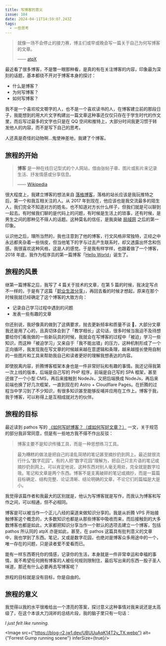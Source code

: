 ```yaml
---
title: 写博客的意义
issue: 104
date: 2024-04-11T14:59:07.243Z
tags:
  - 一些思考
---
```



> 就像一场不会停止的接力赛，博主们或早或晚会写一篇关于自己为何写博客的文章。
>
> —— [atpX](https://atpx.com/blog/what-i-talk-about-when-i-talk-about-blog/)

最近看了很多博客，不是瞥一眼那种看，是真的有在关注博客的内容，印象最为深刻的话题，基本都绕不开对于博客本身的探讨：

- 什么是博客？
- 为何写博客？
- 如何写博客？

我不是一个喜欢咬文嚼字的人，也不是一个喜欢读书的人，在博客建立前的那段日子，我能想到的用大片文字构建出一篇文章这种事还仅仅只存在于学生时代的作文里，而后写过最多的文字也只是在 QQ 空间和推特上，大部分时间我更习惯于转发他人的内容，而不是写下自己的思考。

人还真是奇怪的动物啊…鬼使神差地，我建了个博客。

## 旅程的开始

> **博客** 是一种在线日记型式的个人网站，借由张帖子章、图片或影片来记录生活、抒发情感或分享信息。
>
> —— [Wikipedia](https://zh.wikipedia.org/zh-cn/%E7%B6%B2%E8%AA%8C)

很大程度上，我建立博客的想法来自 [落格博客](https://www.logcg.com/)，落格的站长应该是我玩推特之后，第一个和我互相关注的人。从 2017 年到现在，他应该也是我交流最多的陌生人，我们完全不知道对方的姓名，也不知道对方长什么样子，但我们就是可以聊到一起去。有时候我们聊的是代码上的问题，有时候是生活上的琐事，还有时候，是男生之间的那种见不得人的话题。这种莫名的信任，是我突破 [局域网](https://en.wikipedia.org/wiki/Great_Firewall) 之后的第一印象。

认识他之后，理所当然的，我也注意到了他的博客，行文风格非常独特，正经之中永远都夹杂着一些俏皮，但当他笔下的字与过去产生联系时，却又透露出怀念和伤感。我很喜欢这种风格，这是人的感觉。于是我有样学样，也跟着做了一个博客，2018 年底，我作为程序员的第一篇博客「[Hello World](https://jw1.dev/2018/11/08/a01/)」诞生了。

## 旅程的风景

继第一篇博客之后，我写了 4 篇关于技术的文章，在第 5 篇的时候，我决定写点不一样的，于是有了这篇「[职业生涯分享](https://jw1.dev/2019/10/25/a02/)」，再回去看的时候才想起，原来在那个时候我就已经确定了这个博客的大致方向：

- 记录自己学习过程中遇到的问题
- 发表一些有趣的文章

你还别说，我好像真的做到了这俩要求，抛去更新频率和质量不谈 🤡，大部分文章我还是用了心的，且真切体会到了「教学相长」这句话，很多时候当我迫不及待想要给你们看我做的一些新玩具的时候，我就会在写博客的过程中「被迫」学习一些知识，而这种「被迫学习」又来自于「我不能出错」的压力，这种机制形成了一个正向循环，我发现我在写文章的时候越来越在意逻辑和条理，越来越擅长使用自制的一些图片和工具来帮助我自己和读者更好的理解我想表达的内容。

即使脱离内容，折腾博客框架本身也是一件非常好玩和有趣的事情。我还记得我第一次上线的版本，后端是自己写的 PHP 程序，前端是自己写的 SPA 框架，甚至还做了一个小型 CMS，再后来接触到 NodeJs，又把后端换成 NodeJs，再后来前端也换了好几次框架，一直到现在的 Astro + Cloudflare Pages。在折腾的过程当中学习到了不少知识，有很多知识甚至能够反哺并应用在工作上。博客于我，我于博客，可以称得上是互相成就对方的伙伴。

## 旅程的目标

最近读到 pathos 写的 [《如何写好博客？（或如何写好文章？）](https://pathos.page/blog/how-to-write-blog) 一文，关于规范的部分我非常同意，但是有一些地方我不得不作出反驳：

> 博客主要不是知识传播工具，而是一种思想练习工具。

> 最为糟糕的做法是把自己的凌乱简陋的笔记甚至摘抄扔到网上。最近就很流行什么“数字花园”。有的人把“数字花园”理解为，把自己只言片语的笔记或摘抄扔到网上。可以肯定地说，这种东西对别人毫无用处，完全就是数字垃圾。笔记和文章是两个东西。博客不是支离破碎的笔记或摘抄，而是一篇篇目标确定、结构完整、论证清晰、结论明确的文章，不论它们的篇幅是大是小。

我觉得该篇作者和我最大的区别就是，他认为写博客就是写作，而我认为博客和写作之间，可以相通，但不必相同。

博客是可以被当作一个正儿八经的渠道来做知识分享的。我是从折腾 VPS 开始接触博客这个概念的，大多数知识也都是从那些博客中吸收而来，而后接触到的大多数博客也都是如此，大家都把知识分享当作一个默认的选项去建立一个博客，包括 pathos 所认同的 atpX 亦是如此，甚至，在 pathos 这篇具有批判意义的文章中，我也学到了东西。笔记，又或是数字花园，也绝对是博客众多用途中的一个，唯一存在的问题，只是读者爱不爱看而已。

能有一样东西寄托你的情感，记录你的生活，本身就是一件非常幸运和幸福的事情，我不希望任何拥有博客的人被任何规则限制住，最后写出来的东西一股子圣人味道，那还有什么必要再去写博客呢？

旅程的目标就是没有目标，你是自由的。

## 旅程的意义

我觉得以我的水平很难给出一个漂亮的答案，探讨意义这种事情对我来说还是太高级了，在这个本该大刀阔斧的总结片段，我的脑子里只有一句话：

_I just felt like running._

<Image src={"https://blog-r2.jw1.dev/UBUUuAqK14T2y_TX.webp"} alt={"Forrest Gump running scene"} inferSize={true}/>
